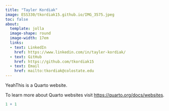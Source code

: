 ```yaml
---
title: "Tayler Kordiak"
image: ESS330/tkordiak15.github.io/IMG_3575.jpeg
toc: false
about: 
  template: jolla
  image-shape: round
  image-width: 17em
  links: 
  - text: LinkedIn
    href: https://www.linkedin.com/in/tayler-kordiak/
  - text: GitHub
    href: https://github.com/tkordiak15
  - text: Email
    href: mailto:tkordiak@colostate.edu
---
```


YeahThis is a Quarto website.

To learn more about Quarto websites visit <https://quarto.org/docs/websites>.

```r
1 + 1
```
